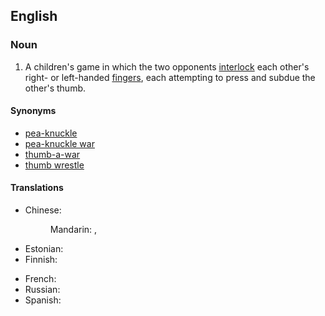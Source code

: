 ==English==
{{wikipedia|thumb wrestling}}

===Noun===
{{en-noun|~}}

# {{lb|en|games}} A children's game in which the two opponents [[interlock]] each other's right- or left-handed [[fingers]], each attempting to press and subdue the other's thumb.

====Synonyms====
* [[pea-knuckle]]
* [[pea-knuckle war]]
* [[thumb-a-war]]
* [[thumb wrestle]]

====Translations====
{{trans-top|children's game}}
* Chinese:
*: Mandarin: {{t|cmn|拇指大戰|sc=Hani}}, {{t|cmn|拇指大战|tr=mǔzhǐ dàzhàn|sc=Hani}}
* Estonian: {{t|et|pöidlasõda}}
* Finnish: {{t|fi|peukalopaini}}
{{trans-mid}}
* French: {{t-needed|fr}}
* Russian: {{t-needed|ru}}
* Spanish: {{t-needed|es}}
{{trans-bottom}}